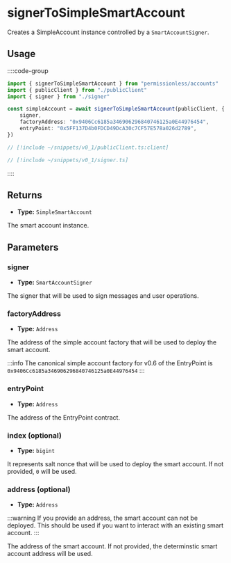 
<VersionWarning version="0.1" />

# signerToSimpleSmartAccount

Creates a SimpleAccount instance controlled by a `SmartAccountSigner`.

## Usage

::::code-group

```ts [example.ts]
import { signerToSimpleSmartAccount } from "permissionless/accounts"
import { publicClient } from "./publicClient"
import { signer } from "./signer"

const simpleAccount = await signerToSimpleSmartAccount(publicClient, {
    signer,
    factoryAddress: "0x9406Cc6185a346906296840746125a0E44976454",
    entryPoint: "0x5FF137D4b0FDCD49DcA30c7CF57E578a026d2789",
})
```

```ts [publicClient.ts]
// [!include ~/snippets/v0_1/publicClient.ts:client]
```

```ts [signer.ts]
// [!include ~/snippets/v0_1/signer.ts]
```

::::

## Returns

- **Type:** `SimpleSmartAccount`

The smart account instance.

## Parameters

### signer

- **Type:** `SmartAccountSigner`

The signer that will be used to sign messages and user operations.

### factoryAddress

- **Type:** `Address`

The address of the simple account factory that will be used to deploy the smart account.

:::info
The canonical simple account factory for v0.6 of the EntryPoint is `0x9406Cc6185a346906296840746125a0E44976454`
:::

### entryPoint

- **Type:** `Address`

The address of the EntryPoint contract.

### index (optional)

- **Type:** `bigint`

It represents salt nonce that will be used to deploy the smart account. If not provided, `0` will be used.

### address (optional)

- **Type:** `Address`

:::warning
If you provide an address, the smart account can not be deployed. This should be used if you want to interact with an existing smart account.
:::

The address of the smart account. If not provided, the determinstic smart account address will be used.
